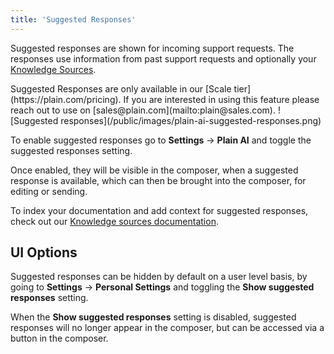 ```yaml
---
title: 'Suggested Responses'
---
```

Suggested responses are shown for incoming support requests. The responses use information from past support requests and optionally your [Knowledge Sources](/plain-ai/knowledge-sources).

<Info>
  Suggested Responses are only available in our [Scale tier](https://plain.com/pricing). If you are
  interested in using this feature please reach out to use on
  [sales@plain.com](mailto:plain@sales.com).
</Info>


<Frame>![Suggested responses](/public/images/plain-ai-suggested-responses.png)</Frame>

To enable suggested responses go to **Settings** → **Plain AI** and toggle the suggested responses setting.

Once enabled, they will be visible in the composer, when a suggested response is available, which can then be brought into the composer, for editing or sending.


To index your documentation and add context for suggested responses, check out our [Knowledge sources documentation](/plain-ai/knowledge-sources).


## UI Options

Suggested responses can be hidden by default on a user level basis, by going to **Settings** → **Personal Settings** and toggling the **Show suggested responses** setting.

When the **Show suggested responses** setting is disabled, suggested responses will no longer appear in the composer, but can be accessed via a button in the composer.
